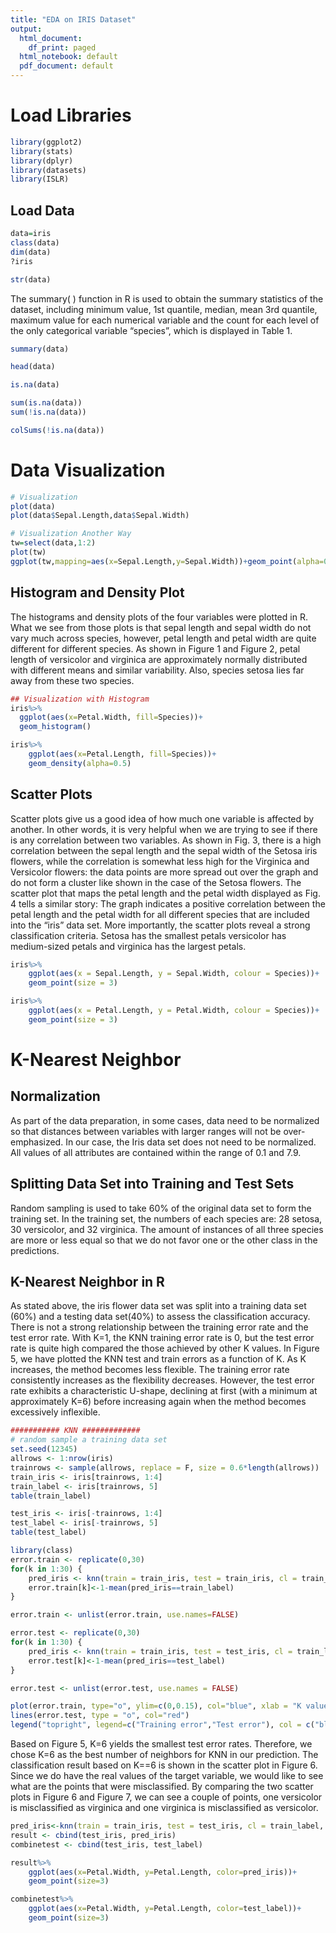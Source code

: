 ```yaml
---
title: "EDA on IRIS Dataset"
output:
  html_document:
    df_print: paged
  html_notebook: default
  pdf_document: default
---
```

# Load Libraries
```r
library(ggplot2)
library(stats)
library(dplyr)
library(datasets)
library(ISLR)
```
## Load Data
```r
data=iris
class(data)
dim(data)
?iris
```
```r
str(data)
```
The summary( ) function in R is used to obtain the summary statistics of the dataset, including minimum value, 1st quantile, median, mean 3rd quantile, maximum value for each numerical variable and the count for each level of the only categorical variable “species”, which is displayed in Table 1.
```r
summary(data)
```

```r
head(data)
```

```r
is.na(data)
```

```r
sum(is.na(data))
sum(!is.na(data))
```

```r
colSums(!is.na(data))
```
# Data Visualization
```r
# Visualization
plot(data)
plot(data$Sepal.Length,data$Sepal.Width)

# Visualization Another Way
tw=select(data,1:2)
plot(tw)
ggplot(tw,mapping=aes(x=Sepal.Length,y=Sepal.Width))+geom_point(alpha=0.9,colour="green")
```
## Histogram and Density Plot
The histograms and density plots of the four variables were plotted in R. What we see from those plots is that sepal length and sepal width do not vary much across species, however, petal length and petal width are quite different for different species. As shown in Figure 1 and Figure 2, petal length of versicolor and virginica are approximately normally distributed with different means and similar variability. Also, species setosa lies far away from these two species.
```r
## Visualization with Histogram
iris%>%
  ggplot(aes(x=Petal.Width, fill=Species))+
  geom_histogram()
```
```r
iris%>%
    ggplot(aes(x=Petal.Length, fill=Species))+
    geom_density(alpha=0.5)
```
## Scatter Plots
Scatter plots give us a good idea of how much one variable is affected by another. In other words, it is very helpful when we are trying to see if there is any correlation between two variables. As shown in Fig. 3, there is a high correlation between the sepal length and the sepal width of the Setosa iris flowers, while the correlation is somewhat less high for the Virginica and Versicolor flowers: the data points are more spread out over the graph and do not form a cluster like shown in the case of the Setosa flowers. The scatter plot that maps the petal length and the petal width displayed as Fig. 4 tells a similar story: The graph indicates a positive correlation between the petal length and the petal width for all different species that are included into the “iris” data set. More importantly, the scatter plots reveal a strong classification criteria. Setosa has the smallest petals versicolor has medium-sized petals and virginica has the largest petals.
```r
iris%>%
    ggplot(aes(x = Sepal.Length, y = Sepal.Width, colour = Species))+
    geom_point(size = 3)
```
```r
iris%>%
    ggplot(aes(x = Petal.Length, y = Petal.Width, colour = Species))+
    geom_point(size = 3)
```

# K-Nearest Neighbor

## Normalization
As part of the data preparation, in some cases, data need to be normalized so that distances between variables with larger ranges will not be over-emphasized. In our case, the Iris data set does not need to be normalized. All values of all attributes are contained within the range of 0.1 and 7.9.

## Splitting Data Set into Training and Test Sets
Random sampling is used to take 60% of the original data set to form the training set. In the training set, the numbers of each species are: 28 setosa, 30 versicolor, and 32 virginica. The amount of instances of all three species are more or less equal so that we do not favor one or the other class in the predictions.

## K-Nearest Neighbor in R
As stated above, the iris flower data set was split into a training data set (60%) and a testing data set(40%) to assess the classification accuracy. There is not a strong relationship between the training error rate and the test error rate. With K=1, the KNN training error rate is 0, but the test error rate is quite high compared the those achieved by other K values. In Figure 5, we have plotted the KNN test and train errors as a function of K. As K increases, the method becomes less flexible. The training error rate consistently increases as the flexibility decreases. However, the test error rate exhibits a characteristic U-shape, declining at first (with a minimum at approximately K=6) before increasing again when the method becomes excessively inflexible.
```r
########### KNN #############
# random sample a training data set
set.seed(12345)
allrows <- 1:nrow(iris)
trainrows <- sample(allrows, replace = F, size = 0.6*length(allrows))
train_iris <- iris[trainrows, 1:4]
train_label <- iris[trainrows, 5]
table(train_label)
```

```r
test_iris <- iris[-trainrows, 1:4]
test_label <- iris[-trainrows, 5]
table(test_label)
```

```r
library(class)
error.train <- replicate(0,30)
for(k in 1:30) {
    pred_iris <- knn(train = train_iris, test = train_iris, cl = train_label, k)
    error.train[k]<-1-mean(pred_iris==train_label)
}

error.train <- unlist(error.train, use.names=FALSE)

error.test <- replicate(0,30)
for(k in 1:30) {
    pred_iris <- knn(train = train_iris, test = test_iris, cl = train_label, k)
    error.test[k]<-1-mean(pred_iris==test_label)
}

error.test <- unlist(error.test, use.names = FALSE)

plot(error.train, type="o", ylim=c(0,0.15), col="blue", xlab = "K values", ylab = "Misclassification errors")
lines(error.test, type = "o", col="red")
legend("topright", legend=c("Training error","Test error"), col = c("blue","red"), lty=1:1)
```
Based on Figure 5, K=6 yields the smallest test error rates. Therefore, we chose K=6 as the best number of neighbors for KNN in our prediction. The classification result based on K==6 is shown in the scatter plot in Figure 6. Since we do have the real values of the target variable, we would like to see what are the points that were misclassified. By comparing the two scatter plots in Figure 6 and Figure 7, we can see a couple of points, one versicolor is misclassified as virginica and one virginica is misclassified as versicolor.
```r
pred_iris<-knn(train = train_iris, test = test_iris, cl = train_label, 6)
result <- cbind(test_iris, pred_iris)
combinetest <- cbind(test_iris, test_label)

result%>%
    ggplot(aes(x=Petal.Width, y=Petal.Length, color=pred_iris))+
    geom_point(size=3)
```
```r
combinetest%>%
    ggplot(aes(x=Petal.Width, y=Petal.Length, color=test_label))+
    geom_point(size=3)
```